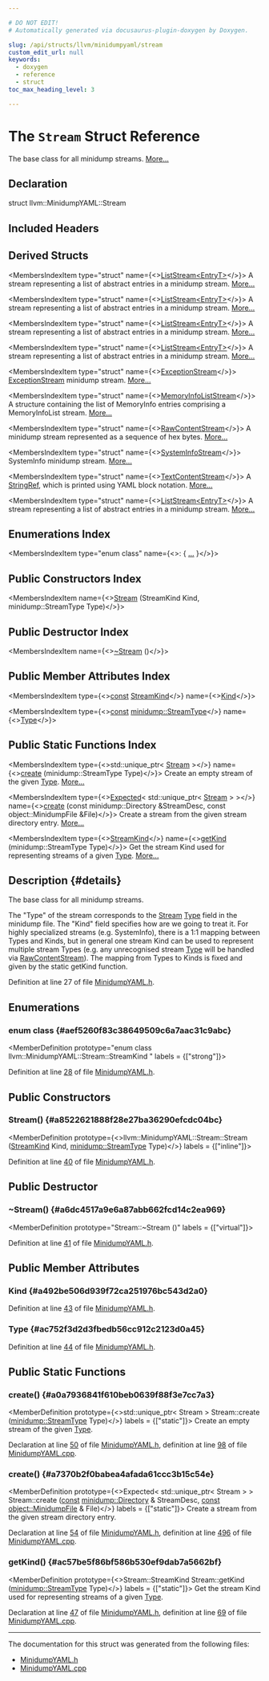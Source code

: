 ```yaml
---

# DO NOT EDIT!
# Automatically generated via docusaurus-plugin-doxygen by Doxygen.

slug: /api/structs/llvm/minidumpyaml/stream
custom_edit_url: null
keywords:
  - doxygen
  - reference
  - struct
toc_max_heading_level: 3

---
```





# The `Stream` Struct Reference

<DoxygenPage pluginConfig={pluginConfig}>

The base class for all minidump streams. <a href="#details">More...</a>

## Declaration

<CodeBlock>struct llvm::MinidumpYAML::Stream</CodeBlock>

## Included Headers

<IncludesList>
<IncludesListItem
  filePath="llvm/ObjectYAML/MinidumpYAML.h"
  permalink="/docs/api/files/include/include/llvm/include/llvm/objectyaml/minidumpyaml-h"
  isLocal="true" />
</IncludesList>

## Derived Structs

<MembersIndex>

<MembersIndexItem
  type="struct"
  name={<><a href="/docs/api/structs/llvm/minidumpyaml/detail/liststream">ListStream&lt;EntryT&gt;</a></>}>
A stream representing a list of abstract entries in a minidump stream. <a href="/docs/api/structs/llvm/minidumpyaml/detail/liststream/#details">More...</a>
</MembersIndexItem>

<MembersIndexItem
  type="struct"
  name={<><a href="/docs/api/structs/llvm/minidumpyaml/detail/liststream">ListStream&lt;EntryT&gt;</a></>}>
A stream representing a list of abstract entries in a minidump stream. <a href="/docs/api/structs/llvm/minidumpyaml/detail/liststream/#details">More...</a>
</MembersIndexItem>

<MembersIndexItem
  type="struct"
  name={<><a href="/docs/api/structs/llvm/minidumpyaml/detail/liststream">ListStream&lt;EntryT&gt;</a></>}>
A stream representing a list of abstract entries in a minidump stream. <a href="/docs/api/structs/llvm/minidumpyaml/detail/liststream/#details">More...</a>
</MembersIndexItem>

<MembersIndexItem
  type="struct"
  name={<><a href="/docs/api/structs/llvm/minidumpyaml/detail/liststream">ListStream&lt;EntryT&gt;</a></>}>
A stream representing a list of abstract entries in a minidump stream. <a href="/docs/api/structs/llvm/minidumpyaml/detail/liststream/#details">More...</a>
</MembersIndexItem>

<MembersIndexItem
  type="struct"
  name={<><a href="/docs/api/structs/llvm/minidumpyaml/exceptionstream">ExceptionStream</a></>}>
<a href="/docs/api/structs/llvm/minidumpyaml/exceptionstream">ExceptionStream</a> minidump stream. <a href="/docs/api/structs/llvm/minidumpyaml/exceptionstream/#details">More...</a>
</MembersIndexItem>

<MembersIndexItem
  type="struct"
  name={<><a href="/docs/api/structs/llvm/minidumpyaml/memoryinfoliststream">MemoryInfoListStream</a></>}>
A structure containing the list of MemoryInfo entries comprising a MemoryInfoList stream. <a href="/docs/api/structs/llvm/minidumpyaml/memoryinfoliststream/#details">More...</a>
</MembersIndexItem>

<MembersIndexItem
  type="struct"
  name={<><a href="/docs/api/structs/llvm/minidumpyaml/rawcontentstream">RawContentStream</a></>}>
A minidump stream represented as a sequence of hex bytes. <a href="/docs/api/structs/llvm/minidumpyaml/rawcontentstream/#details">More...</a>
</MembersIndexItem>

<MembersIndexItem
  type="struct"
  name={<><a href="/docs/api/structs/llvm/minidumpyaml/systeminfostream">SystemInfoStream</a></>}>
SystemInfo minidump stream. <a href="/docs/api/structs/llvm/minidumpyaml/systeminfostream/#details">More...</a>
</MembersIndexItem>

<MembersIndexItem
  type="struct"
  name={<><a href="/docs/api/structs/llvm/minidumpyaml/textcontentstream">TextContentStream</a></>}>
A <a href="/docs/api/classes/llvm/stringref">StringRef</a>, which is printed using YAML block notation. <a href="/docs/api/structs/llvm/minidumpyaml/textcontentstream/#details">More...</a>
</MembersIndexItem>

<MembersIndexItem
  type="struct"
  name={<><a href="/docs/api/structs/llvm/minidumpyaml/detail/liststream">ListStream&lt;EntryT&gt;</a></>}>
A stream representing a list of abstract entries in a minidump stream. <a href="/docs/api/structs/llvm/minidumpyaml/detail/liststream/#details">More...</a>
</MembersIndexItem>

</MembersIndex>

## Enumerations Index

<MembersIndex>

<MembersIndexItem
  type="enum class"
  name={<>:  &#123; <a href="#aef5260f83c38649509c6a7aac31c9abc">...</a> &#125;</>}>
</MembersIndexItem>

</MembersIndex>

## Public Constructors Index

<MembersIndex>

<MembersIndexItem
  name={<><a href="#a8522621888f28e27ba36290efcdc04bc">Stream</a> (StreamKind Kind, minidump::StreamType Type)</>}>
</MembersIndexItem>

</MembersIndex>

## Public Destructor Index

<MembersIndex>

<MembersIndexItem
  name={<><a href="#a6dc4517a9e6a87abb662fcd14c2ea969">~Stream</a> ()</>}>
</MembersIndexItem>

</MembersIndex>

## Public Member Attributes Index

<MembersIndex>

<MembersIndexItem
  type={<><a href="/docs/api/files/lib/lib/target/lib/target/aarch64/aarch64promoteconstant-cpp/#a90f8350fecae261c25be85d38b451bff">const</a> <a href="#aef5260f83c38649509c6a7aac31c9abc">StreamKind</a></>}
  name={<><a href="#a492be506d939f72ca251976bc543d2a0">Kind</a></>}>
</MembersIndexItem>

<MembersIndexItem
  type={<><a href="/docs/api/files/lib/lib/target/lib/target/aarch64/aarch64promoteconstant-cpp/#a90f8350fecae261c25be85d38b451bff">const</a> <a href="/docs/api/namespaces/llvm/minidump/#aa8cbdda4c517e8f73a3f150077295280">minidump::StreamType</a></>}
  name={<><a href="#ac752f3d2d3fbedb56cc912c2123d0a45">Type</a></>}>
</MembersIndexItem>

</MembersIndex>

## Public Static Functions Index

<MembersIndex>

<MembersIndexItem
  type={<>std::unique&#95;ptr&lt; <a href="/docs/api/structs/llvm/minidumpyaml/stream">Stream</a> &gt;</>}
  name={<><a href="#a0a7936841f610beb0639f88f3e7cc7a3">create</a> (minidump::StreamType Type)</>}>
Create an empty stream of the given <a href="/docs/api/classes/llvm/type">Type</a>. <a href="#a0a7936841f610beb0639f88f3e7cc7a3">More...</a>
</MembersIndexItem>

<MembersIndexItem
  type={<><a href="/docs/api/classes/llvm/expected">Expected</a>&lt; std::unique&#95;ptr&lt; <a href="/docs/api/structs/llvm/minidumpyaml/stream">Stream</a> &gt; &gt;</>}
  name={<><a href="#a7370b2f0babea4afada61ccc3b15c54e">create</a> (const minidump::Directory &amp;StreamDesc, const object::MinidumpFile &amp;File)</>}>
Create a stream from the given stream directory entry. <a href="#a7370b2f0babea4afada61ccc3b15c54e">More...</a>
</MembersIndexItem>

<MembersIndexItem
  type={<><a href="#aef5260f83c38649509c6a7aac31c9abc">StreamKind</a></>}
  name={<><a href="#ac57be5f86bf586b530ef9dab7a5662bf">getKind</a> (minidump::StreamType Type)</>}>
Get the stream Kind used for representing streams of a given <a href="/docs/api/classes/llvm/type">Type</a>. <a href="#ac57be5f86bf586b530ef9dab7a5662bf">More...</a>
</MembersIndexItem>

</MembersIndex>

## Description {#details}

The base class for all minidump streams.

The &quot;Type&quot; of the stream corresponds to the <a href="/docs/api/structs/llvm/minidumpyaml/stream">Stream</a> <a href="/docs/api/classes/llvm/type">Type</a> field in the minidump file. The &quot;Kind&quot; field specifies how are we going to treat it. For highly specialized streams (e.g. SystemInfo), there is a 1:1 mapping between Types and Kinds, but in general one stream Kind can be used to represent multiple stream Types (e.g. any unrecognised stream <a href="/docs/api/classes/llvm/type">Type</a> will be handled via <a href="/docs/api/structs/llvm/minidumpyaml/rawcontentstream">RawContentStream</a>). The mapping from Types to Kinds is fixed and given by the static getKind function.

Definition at line 27 of file <a href="/docs/api/files/include/include/llvm/include/llvm/objectyaml/minidumpyaml-h">MinidumpYAML.h</a>.

<SectionDefinition>

## Enumerations

### enum class  {#aef5260f83c38649509c6a7aac31c9abc}

<MemberDefinition
  prototype="enum class llvm::MinidumpYAML::Stream::StreamKind "
 labels = {["strong"]}>

<EnumerationList title="Enumeration values">

<Link id="aef5260f83c38649509c6a7aac31c9abcab0d4998a26f5b5742ad38c4af8817e32" />
<EnumerationListItem name="Exception">

</EnumerationListItem>

<Link id="aef5260f83c38649509c6a7aac31c9abca9c3d5de61a6e11627540121a95ec339f" />
<EnumerationListItem name="MemoryInfoList">

</EnumerationListItem>

<Link id="aef5260f83c38649509c6a7aac31c9abca298f787bbcb87840abc9f5baf7e088a2" />
<EnumerationListItem name="MemoryList">

</EnumerationListItem>

<Link id="aef5260f83c38649509c6a7aac31c9abca91a770495b370d14c7644688a96dda8f" />
<EnumerationListItem name="Memory64List">

</EnumerationListItem>

<Link id="aef5260f83c38649509c6a7aac31c9abca111f5174e3dcd05c98ca3a8c6b73a03b" />
<EnumerationListItem name="ModuleList">

</EnumerationListItem>

<Link id="aef5260f83c38649509c6a7aac31c9abcac34949db9ce05a7dcfa4cf073b161233" />
<EnumerationListItem name="RawContent">

</EnumerationListItem>

<Link id="aef5260f83c38649509c6a7aac31c9abca747dbff7cbf77d5d058c04fcde2c4901" />
<EnumerationListItem name="SystemInfo">

</EnumerationListItem>

<Link id="aef5260f83c38649509c6a7aac31c9abcae03ab724014b7833bdc333912ed9db12" />
<EnumerationListItem name="TextContent">

</EnumerationListItem>

<Link id="aef5260f83c38649509c6a7aac31c9abca60b46fff743f2a9884558e7c97c99751" />
<EnumerationListItem name="ThreadList">

</EnumerationListItem>

</EnumerationList>

Definition at line <a href="/docs/api/files/include/include/llvm/include/llvm/objectyaml/minidumpyaml-h/#l00028">28</a> of file <a href="/docs/api/files/include/include/llvm/include/llvm/objectyaml/minidumpyaml-h">MinidumpYAML.h</a>.
</MemberDefinition>

</SectionDefinition>

<SectionDefinition>

## Public Constructors

### Stream() {#a8522621888f28e27ba36290efcdc04bc}

<MemberDefinition
  prototype={<>llvm::MinidumpYAML::Stream::Stream (<a href="#aef5260f83c38649509c6a7aac31c9abc">StreamKind</a> Kind, <a href="/docs/api/namespaces/llvm/minidump/#aa8cbdda4c517e8f73a3f150077295280">minidump::StreamType</a> Type)</>}
  labels = {["inline"]}>

Definition at line <a href="/docs/api/files/include/include/llvm/include/llvm/objectyaml/minidumpyaml-h/#l00040">40</a> of file <a href="/docs/api/files/include/include/llvm/include/llvm/objectyaml/minidumpyaml-h">MinidumpYAML.h</a>.
</MemberDefinition>

</SectionDefinition>

<SectionDefinition>

## Public Destructor

### ~Stream() {#a6dc4517a9e6a87abb662fcd14c2ea969}

<MemberDefinition
  prototype="Stream::~Stream ()"
  labels = {["virtual"]}>

Definition at line <a href="/docs/api/files/include/include/llvm/include/llvm/objectyaml/minidumpyaml-h/#l00041">41</a> of file <a href="/docs/api/files/include/include/llvm/include/llvm/objectyaml/minidumpyaml-h">MinidumpYAML.h</a>.
</MemberDefinition>

</SectionDefinition>

<SectionDefinition>

## Public Member Attributes

### Kind {#a492be506d939f72ca251976bc543d2a0}

<MemberDefinition
  prototype="const StreamKind llvm::MinidumpYAML::Stream::Kind">

Definition at line <a href="/docs/api/files/include/include/llvm/include/llvm/objectyaml/minidumpyaml-h/#l00043">43</a> of file <a href="/docs/api/files/include/include/llvm/include/llvm/objectyaml/minidumpyaml-h">MinidumpYAML.h</a>.
</MemberDefinition>

### Type {#ac752f3d2d3fbedb56cc912c2123d0a45}

<MemberDefinition
  prototype="const minidump::StreamType llvm::MinidumpYAML::Stream::Type">

Definition at line <a href="/docs/api/files/include/include/llvm/include/llvm/objectyaml/minidumpyaml-h/#l00044">44</a> of file <a href="/docs/api/files/include/include/llvm/include/llvm/objectyaml/minidumpyaml-h">MinidumpYAML.h</a>.
</MemberDefinition>

</SectionDefinition>

<SectionDefinition>

## Public Static Functions

### create() {#a0a7936841f610beb0639f88f3e7cc7a3}

<MemberDefinition
  prototype={<>std::unique&#95;ptr&lt; Stream &gt; Stream::create (<a href="/docs/api/namespaces/llvm/minidump/#aa8cbdda4c517e8f73a3f150077295280">minidump::StreamType</a> Type)</>}
  labels = {["static"]}>
Create an empty stream of the given <a href="/docs/api/classes/llvm/type">Type</a>.

Declaration at line <a href="/docs/api/files/include/include/llvm/include/llvm/objectyaml/minidumpyaml-h/#l00050">50</a> of file <a href="/docs/api/files/include/include/llvm/include/llvm/objectyaml/minidumpyaml-h">MinidumpYAML.h</a>, definition at line <a href="/docs/api/files/lib/lib/objectyaml/minidumpyaml-cpp/#l00098">98</a> of file <a href="/docs/api/files/lib/lib/objectyaml/minidumpyaml-cpp">MinidumpYAML.cpp</a>.
</MemberDefinition>

### create() {#a7370b2f0babea4afada61ccc3b15c54e}

<MemberDefinition
  prototype={<>Expected&lt; std::unique&#95;ptr&lt; Stream &gt; &gt; Stream::create (<a href="/docs/api/files/lib/lib/target/lib/target/aarch64/aarch64promoteconstant-cpp/#a90f8350fecae261c25be85d38b451bff">const</a> <a href="/docs/api/structs/llvm/minidump/directory">minidump::Directory</a> &amp; StreamDesc, <a href="/docs/api/files/lib/lib/target/lib/target/aarch64/aarch64promoteconstant-cpp/#a90f8350fecae261c25be85d38b451bff">const</a> <a href="/docs/api/classes/llvm/object/minidumpfile">object::MinidumpFile</a> &amp; File)</>}
  labels = {["static"]}>
Create a stream from the given stream directory entry.

Declaration at line <a href="/docs/api/files/include/include/llvm/include/llvm/objectyaml/minidumpyaml-h/#l00054">54</a> of file <a href="/docs/api/files/include/include/llvm/include/llvm/objectyaml/minidumpyaml-h">MinidumpYAML.h</a>, definition at line <a href="/docs/api/files/lib/lib/objectyaml/minidumpyaml-cpp/#l00496">496</a> of file <a href="/docs/api/files/lib/lib/objectyaml/minidumpyaml-cpp">MinidumpYAML.cpp</a>.
</MemberDefinition>

### getKind() {#ac57be5f86bf586b530ef9dab7a5662bf}

<MemberDefinition
  prototype={<>Stream::StreamKind Stream::getKind (<a href="/docs/api/namespaces/llvm/minidump/#aa8cbdda4c517e8f73a3f150077295280">minidump::StreamType</a> Type)</>}
  labels = {["static"]}>
Get the stream Kind used for representing streams of a given <a href="/docs/api/classes/llvm/type">Type</a>.

Declaration at line <a href="/docs/api/files/include/include/llvm/include/llvm/objectyaml/minidumpyaml-h/#l00047">47</a> of file <a href="/docs/api/files/include/include/llvm/include/llvm/objectyaml/minidumpyaml-h">MinidumpYAML.h</a>, definition at line <a href="/docs/api/files/lib/lib/objectyaml/minidumpyaml-cpp/#l00069">69</a> of file <a href="/docs/api/files/lib/lib/objectyaml/minidumpyaml-cpp">MinidumpYAML.cpp</a>.
</MemberDefinition>

</SectionDefinition>

<hr/>

The documentation for this struct was generated from the following files:

<ul>
<li><a href="/docs/api/files/include/include/llvm/include/llvm/objectyaml/minidumpyaml-h">MinidumpYAML.h</a></li>
<li><a href="/docs/api/files/lib/lib/objectyaml/minidumpyaml-cpp">MinidumpYAML.cpp</a></li>
</ul>

</DoxygenPage>

